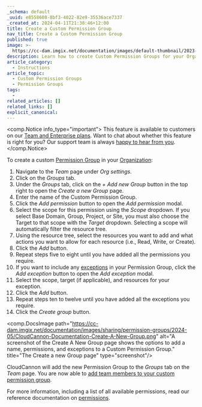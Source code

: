 ```yaml
---
_schema: default
_uuid: e8558608-8bf3-4022-82e9-35536ace7337
_created_at: 2024-04-11T21:38:46+12:00
title: Create a Custom Permission Group
nav_title: Create a Custom Permission Group
published: true
image: >-
  https://cc-dam.imgix.net/documentation/images/default-thumbnail/2023-Q4/CloudCannon-Documentation-Thumbnail.png
description: Learn how to create Custom Permission Groups for your Organization.
article_category:
  - Instructions
article_topic:
  - Custom Permission Groups
  - Permission Groups
tags:
  -
related_articles: []
related_links: []
explicit_canonical:
---
```

<comp.Notice info_type="important">
  This feature is available to customers on our [Team and Enterprise plans](/pricing/). Want to chat about whether this feature is right for you? Our support team is always <a href="mailto:success@cloudcannon.com?subject=A%20question%20about%20custom%20Permission%20Groups" rel="noreferrer">happy to hear from you</a>.
</comp.Notice>

To create a custom [Permission Group](/documentation/articles/what-are-permission-groups/) in your [Organization](/documentation/articles/what-is-an-organization/):

1. Navigate to the *Team* page under *Org settings*.
2. Click on the *Groups* tab.
3. Under the *Groups* tab, click on the *\+ Add new Group* button in the top right to open the *Create a new Group* page.
4. Enter the name of the Custom Permission Group.
5. Click the *Add permission* button to open the *Add permission* modal.
6. Select the scope for this permission using the *Scope* dropdown. If you select Base Domain, Group, Project, or Site, you must also choose the Target to that scope with the *Target* dropdown. Selecting a scope will automatically filter the resource tree.
7. Using the resource tree, select the resources you want to add and what actions you want to allow for each resource (i.e., Read, Write, or Create).
8. Click the *Add* button.
9. Repeat steps five to eight until you have added all the permissions you require.
10. If you want to include any <a href="https://real-violin.cloudvent.net/documentation/articles/what-are-custom-permission-groups/#exceptions" target="_blank" rel="noopener">exceptions</a> in your Permission Group, click the *Add exception* button to open the *Add exception* modal.
11. Select the scope, target (if applicable), and resources for your exception.
12. Click the *Add* button.
13. Repeat steps ten to twelve until you have added all the exceptions you require.
14. Click the *Create group* button.

<comp.DocsImage path="https://cc-dam.imgix.net/documentation/images/sharing/permission-groups/2024-05/CloudCannon-Documentation-Create-A-New-Group.png" alt="A screenshot of the Create A New Group page shows the options to add a name, permissions, and exceptions to a Custom Permission Group." title="The Create a new Group page" type="screenshot"/>

CloudCannon will add the new Permission Group to the *Groups* tab on the *Team* page. You are now able to [add team members to your custom permission group](/documentation/articles/add-a-team-member-to-a-permission-group/).

For more information, including a list of all available permissions, read our reference documentation on [permissions](/documentation/articles/permissions-reference/).